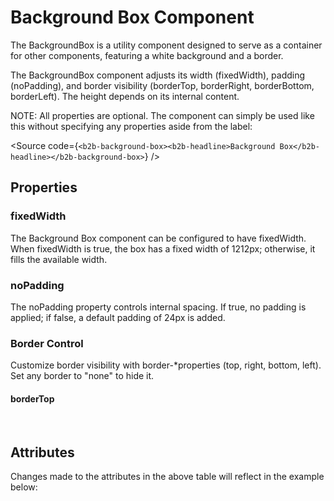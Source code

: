 
<Meta of={BackgroundBoxStories} />

# Background Box Component

<Canvas of={BackgroundBoxStories.Default} />

The BackgroundBox is a utility component designed to serve as a container for other components, featuring a white background and a border.

The BackgroundBox component adjusts its width (fixedWidth), padding (noPadding), and border visibility (borderTop, borderRight, borderBottom, borderLeft). The height depends on its internal content.

NOTE: All properties are optional. The component can simply be used like this without specifying any properties aside from the label:

<Source
  code={`<b2b-background-box><b2b-headline>Background Box</b2b-headline></b2b-background-box>`}
/>

## Properties

### fixedWidth

The Background Box component can be configured to have fixedWidth. When fixedWidth is true, the box has a fixed width of 1212px; otherwise, it fills the available width.

<Canvas of={BackgroundBoxStories.FixedWidth} />

### noPadding

The noPadding property controls internal spacing. If true, no padding is applied; if false, a default padding of 24px is added.

<Canvas of={BackgroundBoxStories.NoPadding} />

### Border Control

Customize border visibility with border-\*properties (top, right, bottom, left). Set any border to "none" to hide it.

#### borderTop

<Canvas of={BackgroundBoxStories.BorderControl} />

<br />

## Attributes

<ArgTypes of={BackgroundBoxStories} />
Changes made to the attributes in the above table will reflect in the example
below:
<Primary />
